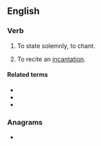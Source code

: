 ==English==
{{PIE root|en|keh₂n}}

===Verb===
{{en-verb}}

# {{lb|en|rare}} To state solemnly, to chant.
# To recite an [[incantation]].

====Related terms====
* {{l|en|incantation}}
* {{l|en|incantatory}}
* {{l|en|incanter}}

===Anagrams===
* {{anagrams|en|a=acinnt|Cantin|cannit|tannic|tin can}}